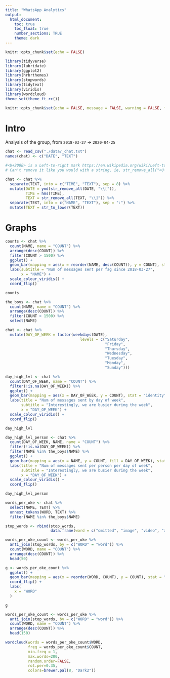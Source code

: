 ```yaml
---
title: "WhatsApp Analytics"
output: 
  html_document:
    toc: true
    toc_float: true
    number_sections: TRUE
    theme: dark
---
```




```r
knitr::opts_chunk$set(echo = FALSE)

library(tidyverse)
library(lubridate)
library(ggplot2)
library(hrbrthemes)
library(stopwords)
library(tidytext)
library(viridis)
library(wordcloud)
theme_set(theme_ft_rc())

knitr::opts_chunk$set(echo = FALSE, message = FALSE, warning = FALSE, fig.width = 10, fig.height = 12)
```


# Intro

Analysis of the group, from `2018-03-27` -> `2020-04-25`

```r
chat <- read_csv("./data/_chat.txt")
names(chat) <- c("DATE", "TEXT")

#<U+200E> is a Left-to-right mark https://en.wikipedia.org/wiki/Left-to-right_mark. 
# Can't remove it like you would with a string, ie, str_remove_all("<U+200E>[2018/12/11", "<U\\+200E>"), because it's actual Unicode and I don't know how to remove that :(

chat <- chat %>%
  separate(TEXT, into = c("TIME", "TEXT"), sep = 8) %>%
  mutate(DATE = ymd(str_remove_all(DATE, "\\[")),
         TIME = hms(TIME),
         TEXT = str_remove_all(TEXT, "\\]")) %>%
  separate(TEXT, into = c("NAME", "TEXT"), sep = ":") %>%
  mutate(TEXT = str_to_lower(TEXT))

```

# Graphs

```r
counts <- chat %>%
  count(NAME, name = "COUNT") %>%
  arrange(desc(COUNT)) %>%
  filter(COUNT > 1500) %>%
  ggplot() +
  geom_bar(mapping = aes(x = reorder(NAME, desc(COUNT)), y = COUNT), stat = "identity", alpha = 0.8) +
  labs(subtitle = "Num of messages sent per fag since 2018-03-27",
       x = "NAME") +
  scale_colour_viridis() + 
  coord_flip()

counts

the_boys <- chat %>%
  count(NAME, name = "COUNT") %>%
  arrange(desc(COUNT)) %>%
  filter(COUNT > 1500) %>%
  select(NAME)
```

```r
chat <- chat %>%
  mutate(DAY_OF_WEEK = factor(weekdays(DATE), 
                                 levels = c("Saturday",
                                            "Friday",
                                            "Thursday",
                                            "Wednesday",
                                            "Tuesday",
                                            "Monday",
                                            "Sunday")))

day_high_lvl <- chat %>% 
  count(DAY_OF_WEEK, name = "COUNT") %>%
  filter(!is.na(DAY_OF_WEEK)) %>%
  ggplot() +
  geom_bar(mapping = aes(x = DAY_OF_WEEK, y = COUNT), stat = "identity", alpha = 0.8) +
  labs(title = "Num of messages sent by day of week",
       subtitle = "Interestingly, we are busier during the week",
       x = "DAY_OF_WEEK") +
  scale_colour_viridis() + 
  coord_flip()

day_high_lvl

day_high_lvl_person <- chat %>% 
  count(DAY_OF_WEEK, NAME, name = "COUNT") %>%
  filter(!is.na(DAY_OF_WEEK)) %>%
  filter(NAME %in% the_boys$NAME) %>%
  ggplot() +
  geom_bar(mapping = aes(x = NAME, y = COUNT, fill = DAY_OF_WEEK), stat = "identity", alpha = 0.8, position = "dodge") +
  labs(title = "Num of messages sent per person per day of week",
       subtitle = "Interestingly, we are busier during the week",
       x = "DAY_OF_WEEK") +
  scale_colour_viridis() + 
  coord_flip()

day_high_lvl_person
```


```r
words_per_oke <- chat %>%
  select(NAME, TEXT) %>%
  unnest_tokens(WORD, TEXT) %>%
  filter(NAME %in% the_boys$NAME)

stop_words <- rbind(stop_words,
                    data.frame(word = c("omitted", "image", "video", "audio", "gif"), lexicon = c("FROM_WHATSAPP", "FROM_WHATSAPP", "FROM_WHATSAPP", "FROM_WHATSAPP", "FROM_WHATSAPP")))

words_per_oke_count <- words_per_oke %>% 
  anti_join(stop_words, by = c("WORD" = "word")) %>%
  count(WORD, name = "COUNT") %>%
  arrange(desc(COUNT)) %>%
  head(50)

g <- words_per_oke_count %>%
  ggplot() +
  geom_bar(mapping = aes(x = reorder(WORD, COUNT), y = COUNT), stat = "identity") + 
  coord_flip() +
  labs(
    x = "WORD"
  )

g

words_per_oke_count <- words_per_oke %>% 
  anti_join(stop_words, by = c("WORD" = "word")) %>%
  count(WORD, name = "COUNT") %>%
  arrange(desc(COUNT)) %>%
  head(150)

wordcloud(words = words_per_oke_count$WORD, 
          freq = words_per_oke_count$COUNT, 
          min.freq = 1,
          max.words=200, 
          random.order=FALSE, 
          rot.per=0.35,
          colors=brewer.pal(8, "Dark2"))


```

